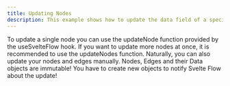 ```yaml
---
title: Updating Nodes
description: This example shows how to update the data field of a specific node.
---
```




<ExampleLayout>
To update a single node you can use the updateNode function provided by the useSvelteFlow hook. If you want to update more nodes at once, it is recommended to use the updateNodes function. Naturally, you can also update your nodes and edges manually.

<Callout type="info">
  Nodes, Edges and their Data objects are immutable! You have to create new
  objects to notify Svelte Flow about the update!
</Callout>
<br />

<RemoteCodeViewer route="examples/nodes/update-node" framework="svelte" />

</ExampleLayout>
